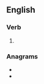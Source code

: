 ==English==

===Verb===
{{head|en|verb form}}

# {{en-past of|ridge}}

===Anagrams===
* {{l|en|girded}}
* {{l|en|grided}}